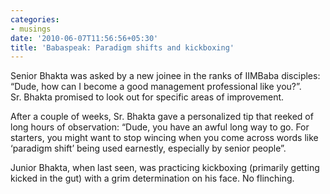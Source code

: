 ```yaml
---
categories:
- musings
date: '2010-06-07T11:56:56+05:30'
title: 'Babaspeak: Paradigm shifts and kickboxing'
---
```


Senior Bhakta was asked by a new joinee in the ranks of IIMBaba disciples: “Dude, how can I become a good management professional like you?”. Sr. Bhakta promised to look out for specific areas of improvement.

 After a couple of weeks, Sr. Bhakta gave a personalized tip that reeked of long hours of observation: “Dude, you have an awful long way to go. For starters, you might want to stop wincing when you come across words like ‘paradigm shift’ being used earnestly, especially by senior people”.

 Junior Bhakta, when last seen, was practicing kickboxing (primarily getting kicked in the gut) with a grim determination on his face. No flinching.

<!--
post-90
https://venugvgk.wordpress.com/2010/06/07/paradigm-shifts-and-kickboxing/
-->

